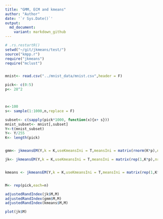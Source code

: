 ```yaml
---
title: "GMM, ECM and kmeans"
author: "Author"
date: '`r Sys.Date()`'
output:
  md_document: 
    variant: markdown_github
---
```



```r
# .rs.restartR()
setwd("~/git/jkmeans/test/")
source("kmpp.r")
require("jkmeans")
require("mclust")


mnist<- read.csv("../mnist_data/mnist.csv",header = F)

pick<- c(0:5)
p<- 28^2



n<-100
s<- sample(1:1000,n,replace = F)

subset<- c(sapply(pick*1000, function(x){x+ s}))
mnist_subset<- mnist[,subset]
Y<-t(mnist_subset)
Y<- Y/255
K<- length(pick)


gmm<- jkmeansEM(Y,k = K,useKmeansIni = T,meansIni = matrix(rnorm(K*p),nrow = K),sigma2_ini = 0.1,fixW = F,tau = 1,steps = 1000)

jk<- jkmeansEM(Y,k = K,useKmeansIni = T,meansIni = matrix(rep(1,K*p),nrow = K),sigma2_ini = 0.1,fixW = F,tau = 1000)


kmeans <- jkmeansEM(Y,k = K,useKmeansIni = T,meansIni = matrix(rep(1,K*p),nrow = K),sigma2_ini = 0.1,fixW = T,tau = 1000)


M<- rep(pick,each=n)

adjustedRandIndex(jk$M,M)
adjustedRandIndex(gmm$M,M)
adjustedRandIndex(kmeans$M,M)

plot(jk$M)
```
